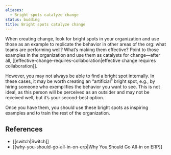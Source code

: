 ```yaml
---
aliases:
  - Bright spots catalyze change
status: budding
title: Bright spots catalyze change
---
```

When creating change, look for bright spots in your organization and use those as an example to replicate the behavior in other areas of the org: what teams are performing well? What’s making them effective? Point to those examples in the organization and use them as catalysts for change—after all, [[effective-change-requires-collaboration|effective change requires collaboration]].

However, you may not always be able to find a bright spot internally. In these cases, it may be worth creating an “artificial” bright spot, e.g., by hiring someone who exemplifies the behavior you want to see. This is not ideal, as this person will be perceived as an outsider and may not be received well, but it’s your second-best option.

Once you have them, you should use these bright spots as inspiring examples and to train the rest of the organization.

## References

- [[switch|Switch]]
- [[why-you-should-go-all-in-on-erp|Why You Should Go All-in on ERP]]
